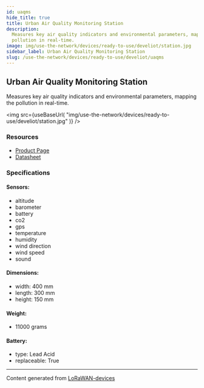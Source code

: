 ```yaml
---
id: uaqms
hide_title: true
title: Urban Air Quality Monitoring Station
description:
  Measures key air quality indicators and environmental parameters, mapping the
  pollution in real-time.
image: img/use-the-network/devices/ready-to-use/develiot/station.jpg
sidebar_label: Urban Air Quality Monitoring Station
slug: /use-the-network/devices/ready-to-use/develiot/uaqms
---
```



## Urban Air Quality Monitoring Station

Measures key air quality indicators and environmental parameters, mapping the
pollution in real-time.

<img
  src={useBaseUrl(
    "img/use-the-network/devices/ready-to-use/develiot/station.jpg"
  )}
/>

### Resources

- [Product Page](https://www.develiot.com/urban-air-quality-system)
- [Datasheet](<https://www.develiot.com/assets/files/Datasheet%20Urban%20Air%20Quality%20Monitoring%20Station%20EN%20v7.0%20June%202020(2).pdf>)

### Specifications

#### Sensors:

- altitude
- barometer
- battery
- co2
- gps
- temperature
- humidity
- wind direction
- wind speed
- sound

#### Dimensions:

- width: 400 mm
- length: 300 mm
- height: 150 mm

#### Weight:

- 11000 grams

#### Battery:

- type: Lead Acid
- replaceable: True

---

Content generated from
[LoRaWAN-devices](https://github.com/TheThingsNetwork/lorawan-devices)
